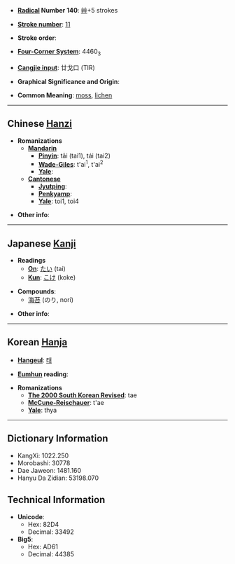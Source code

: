 * '''[[Wiktionary:Chinese radical index| Radical]] Number 140''': [[Wiktionary:Chinese radical index 艸|艸]]+5 strokes

* '''[[Wiktionary:Chinese total strokes index|Stroke number]]''': [[Wiktionary:Chinese total strokes index 11|11]]

* '''Stroke order''': 

* '''[[Wiktionary:Chinese four corner index|Four-Corner System]]''': 4460<sub>3</sub>

* '''[[Wiktionary:Chinese Cangjie index|Cangjie input]]''': 廿戈口 (TIR)

* '''Graphical Significance and Origin''': 

* '''Common Meaning''': [[moss]], [[lichen]]

----

== Chinese [[Hanzi]] ==

* '''Romanizations'''
** '''[[Mandarin]]'''
*** '''[[Pinyin]]''': tāi (tai1), tái (tai2)
*** '''[[Wade-Giles]]''': t'ai<sup>1</sup>, t'ai<sup>2</sup>
*** '''[[Yale]]''': 
** '''[[Cantonese]]'''
*** '''[[Jyutping]]''':
*** '''[[Penkyamp]]''': 
*** '''[[Yale]]''': toi1, toi4

* '''Other info''': 

----

== Japanese [[Kanji]] ==

* '''Readings'''
** '''[[On]]''': [[たい]] (tai)
** '''[[Kun]]''': [[こけ]] (koke)

* '''Compounds''':
**[[海苔]] (のり, nori)

* '''Other info''':  

----

== Korean [[Hanja]] ==

* '''[[Hangeul]]''': [[태]]

* '''[[Eumhun]] reading''': 

* '''Romanizations'''
** '''[[The 2000 South Korean Revised Romanization|The 2000 South Korean Revised]]''': tae
** '''[[McCune-Reischauer]]''': t'ae
** '''[[Yale]]''': thya

----

== Dictionary Information ==

* KangXi: 1022.250
* Morobashi: 30778
* Dae Jaweon: 1481.160
* Hanyu Da Zidian: 53198.070

== Technical Information ==

* '''Unicode''':
** Hex: 82D4
** Decimal: 33492
* '''Big5''':
** Hex: AD61
** Decimal: 44385